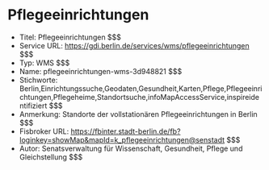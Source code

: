 # Pflegeeinrichtungen
- Titel: Pflegeeinrichtungen $$$
- Service URL: https://gdi.berlin.de/services/wms/pflegeeinrichtungen $$$
- Typ: WMS $$$
- Name: pflegeeinrichtungen-wms-3d948821 $$$
- Stichworte: Berlin,Einrichtungssuche,Geodaten,Gesundheit,Karten,Pflege,Pflegeeinrichtungen,Pflegeheime,Standortsuche,infoMapAccessService,inspireidentifiziert $$$
- Anmerkung: Standorte der vollstationären Pflegeeinrichtungen in Berlin $$$
- Fisbroker URL: https://fbinter.stadt-berlin.de/fb?loginkey=showMap&mapId=k_pflegeeinrichtungen@senstadt $$$
- Autor: Senatsverwaltung für Wissenschaft, Gesundheit, Pflege und Gleichstellung $$$
